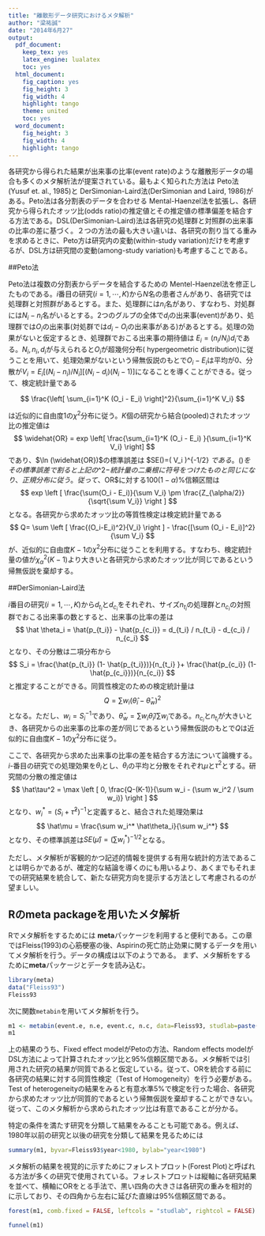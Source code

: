 ```yaml
---
title: "離散形データ研究におけるメタ解析"
author: "梁祐誠"
date: "2014年6月27"
output:
  pdf_document:
    keep_tex: yes
    latex_engine: lualatex
    toc: yes
  html_document:
    fig_caption: yes
    fig_height: 3
    fig_width: 4
    highlight: tango
    theme: united
    toc: yes
  word_document:
    fig_height: 3
    fig_width: 4
    highlight: tango
---
```


各研究から得られた結果が出来事の比率(event rate)のような離散形データの場合も多くのメタ解析法が提案されている。最もよく知られた方法は Peto法(Yusuf et. al., 1985)と DerSimonian-Laird法(DerSimonian and Laird, 1986)がある。Peto法は各分割表のデータを合わせる Mental-Haenzel法を拡張し、各研究から得られたオッツ比(odds ratio)の推定値とその推定値の標準偏差を結合する方法である。DSL(DerSimonian-Laird)法は各研究の処理群と対照群の出来事の比率の差に基づく。２つの方法の最も大きい違いは、各研究の割り当てる重みを求めるときに、Peto方は研究内の変動(within-study variation)だけを考慮するが、DSL方は研究間の変動(among-study variation)も考慮することである。

##Peto法

Peto法は複数の分割表からデータを結合するための Mentel-Haenzel法を修正したものである。$i$番目の研究($i = 1, \cdots, K$)から$N$名の患者さんがあり、各研究では処理群と対照群があるとする。また、処理群には$n_i$名があり、すなわち、対処群には$N_i - n_i$名がいるとする。2つのグルプの全体で$d_i$の出来事(event)があり、処理群では$O_i$の出来事(対処群では$d_i - O_i$の出来事がある)があるとする。処理の効果がないと仮定するとき、処理群でおこる出来事の期待値は $E_i = (n_i/N_i)d_i$である。$N_i, n_i, d_i$が与えられると$O_i$が超幾何分布( hypergeometric distribution)に従うことを用いて、処理効果がないという帰無仮説のもとで$O_i - E_i$は平均が0、分散が$V_i = E_i[(N_i - n_i)/N_i][(N_i - d_i)(N_i -1)]$になることを導くことができる。従って、検定統計量である

$$
\frac{\left[ \sum_{i=1}^K (O_i - E_i) \right]^2}{\sum_{i=1}^K V_i}
$$

は近似的に自由度1の$\chi^2$分布に従う。$K$個の研究から結合(pooled)されたオッツ比の推定値は
$$
\widehat{OR} = exp \left[ \frac{\sum_{i=1}^K (O_i - E_i) }{\sum_{i=1}^K V_i} \right]
$$
であり、$\ln (\widehat{OR})$の標準誤差は $SE(\ln \widehat{OR})=\left ( \sum V_i \right )^{-1/2} $である。$\ln (\widehat{OR})$をその標準誤差で割ると上記の$\chi^2$-統計量の二乗根に符号をつけたものと同じになり、正規分布に従う。従って、$OR$に対する$100(1-\alpha)\%$信頼区間は
$$
exp \left [ \frac{\sum(O_i - E_i)}{\sum V_i} \pm \frac{Z_{\alpha/2}}{\sqrt{\sum V_i}} \right ]
$$
となる。各研究から求めたオッツ比の等質性検定は検定統計量である
$$
Q= \sum \left [ \frac{(O_i-E_i)^2}{V_i} \right ] - \frac{[\sum (O_i - E_i)]^2}{\sum V_i}
$$
が、近似的に自由度$K-1$の$\chi^2$分布に従うことを利用する。すなわち、検定統計量の値が$\chi_{\alpha}^2 (K-1)$より大きいと各研究から求めたオッツ比が同じであるという帰無仮説を棄却する。

##DerSimonian-Laird法
 
$i$番目の研究($i = 1, \cdots, K$)から$d_{t_i}$と$d_{c_i}$をそれぞれ、サイズ$n_{t_i}$の処理群と$n_{c_i}$の対照群でおこる出来事の数とすると、出来事の比率の差は
$$
\hat \theta_i = \hat{p_{t_i}} - \hat{p_{c_i}} = d_{t_i} / n_{t_i} - d_{c_i} / n_{c_i}
$$
となり、その分散は二項分布から
$$
S_i = \frac{\hat{p_{t_i}} (1-  \hat{p_{t_i}})}{n_{t_i} }+ \frac{\hat{p_{c_i}} (1-  \hat{p_{c_i}})}{n_{c_i}} 
$$
と推定することができる。同質性検定のための検定統計量は
$$
Q= \sum w_i (\hat \theta_i - \bar\theta_w)^2
$$
となる。ただし、$w_i = S_i^{-1}$であり、$\bar\theta_w = {\sum w_i \hat\theta_i}/{\sum w_i}$である。$n_{c_i}$と$n_{t_i}$が大きいとき、各研究からの出来事の比率の差が同じであるという帰無仮説のもとで$Q$は近似的に自由度$K-1$の$\chi^2$分布に従う。

ここで、各研究から求めた出来事の比率の差を結合する方法について論機する。$i$-番目の研究での処理効果を$\theta_i$とし、$\theta_i$の平均と分散をそれぞれ$\mu$と$\tau^2$とする。研究間の分散の推定値は
$$
\hat\tau^2 = \max \left [ 0, \frac{Q-(K-1)}{\sum w_i - (\sum w_i^2 / \sum w_i)} \right ] 
$$
となり、$w_i^* = (S_i + \hat\tau^2)^{-1}$と定義すると、結合された処理効果は
$$
\hat\mu = \frac{\sum w_i^* \hat\theta_i}{\sum w_i^*}
$$ 
となり、その標準誤差は$SE(\hat\mu) = (\sum w_i^*)^{-1/2}$となる。

ただし、メタ解析が客観的かつ記述的情報を提供する有用な統計的方法であることは明らかであるが、確定的な結論を導くのにも用いるより、あくまでもそれまでの研究結果を統合して、新たな研究方向を提示する方法として考慮されるのが望ましい。

## Rのmeta packageを用いたメタ解析
Rでメタ解析をするためには **meta**パッケージを利用すると便利である。この章ではFleiss(1993)の心筋梗塞の後、Aspirinの死亡防止効果に関するデータを用いてメタ解析を行う。データの構成は以下のようである。
まず、メタ解析をするために**meta**パッケージとデータを読み込む。

```r
library(meta)
data("Fleiss93")
Fleiss93
```

次に関数`metabin`を用いてメタ解析を行う。
```r
m1 <- metabin(event.e, n.e, event.c, n.c, data=Fleiss93, studlab=paste(study,year), sm="OR")
m1
```
上の結果のうち、Fixed effect modelがPetoの方法、Random effects modelがDSL方法によって計算されたオッツ比と$95\%$信頼区間である。メタ解析では引用された研究の結果が同質であると仮定している。従って、ORを統合する前に各研究の結果に対する同質性検定（Test of Homogeneity）を行う必要がある。Test of heterogeneityの結果をみると有意水準$5\%$で検定を行った場合、各研究から求めたオッツ比が同質的であるという帰無仮説を棄却することができない。従って、このメタ解析から求められたオッツ比は有意であることが分かる。

特定の条件を満たす研究を分類して結果をみることも可能である。例えば、1980年以前の研究と以後の研究を分類して結果を見るためには
```r
summary(m1, byvar=Fleiss93$year<1980, bylab="year<1980")
```
メタ解析の結果を視覚的に示すためにフォレストプロット(Forest Plot)と呼ばれる方法が多くの研究で使用されている。フォレストプロットは縦軸に各研究結果を並べて、横軸にORをとる手法で、黒い四角の大きさは各研究の重みを相対的に示しており、その四角から左右に延びた直線は$95\%$信頼区間である。

```r
forest(m1, comb.fixed = FALSE, leftcols = "studlab", rightcol = FALSE)
```
```r
funnel(m1)
```